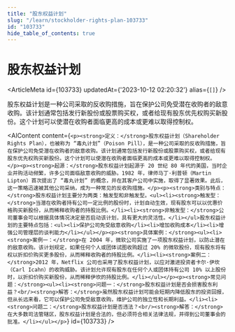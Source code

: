 ```yaml
---
title: "股东权益计划"
slug: "/learn/stockholder-rights-plan-103733"
id: "103733"
hide_table_of_contents: true
---
```



# 股东权益计划

<ArticleMeta id={103733} updatedAt={'2023-10-12 02:20:32'} alias={`[]`} />
<div className='border-solid border-b border-t-0 my-4 border-[var(--ifm-color-gray-300)]' />

股东权益计划是一种公司采取的反收购措施，旨在保护公司免受潜在收购者的敌意收购。该计划通常包括发行新股份或股票购买权，或者给现有股东优先权购买新股份。这个计划可以使潜在收购者面临更高的成本或更难以取得控制权。

<AIContent content={`<p><strong>定义：</strong>股东权益计划（Shareholder Rights Plan），也被称为 “毒丸计划”（Poison Pill），是一种公司采取的反收购措施，旨在保护公司免受潜在收购者的敌意收购。该计划通常包括发行新股份或股票购买权，或者给现有股东优先权购买新股份。这个计划可以使潜在收购者面临更高的成本或更难以取得控制权。</p><p><strong>起源：</strong>股东权益计划起源于 20 世纪 80 年代的美国，当时企业并购活动频繁，许多公司面临敌意收购的威胁。1982 年，律师马丁·利普顿（Martin Lipton）首次提出了 “毒丸计划” 的概念，并在其客户公司中实施，取得了显著效果。此后，这一策略迅速被其他公司采纳，成为一种常见的反收购措施。</p><p><strong>类别与特点：</strong>股东权益计划主要分为两类：触发型和非触发型。<ul><li><strong>触发型：</strong>当潜在收购者持有公司一定比例的股份时，计划自动生效，现有股东可以以优惠价格购买新股份，从而稀释收购者的持股比例。</li><li><strong>非触发型：</strong>公司董事会可以根据具体情况决定是否启动该计划，具有更大的灵活性。</li></ul>股东权益计划的主要特点包括：<ul><li>保护公司免受敌意收购</li><li>增加收购成本</li><li>增强公司管理层的谈判能力</li></ul></p><p><strong>具体案例：</strong><ul><li><strong>案例一：</strong>在 2004 年，微软公司实施了一项股东权益计划，以防止潜在的敌意收购。该计划规定，如果任何个人或团体试图收购超过 20% 的微软股份，现有股东将有权以折扣价购买更多股份，从而稀释收购者的持股比例。</li><li><strong>案例二：</strong>2012 年，Netflix 公司也采用了股东权益计划，以应对激进投资者卡尔·伊坎（Carl Icahn）的收购威胁。该计划允许现有股东在任何个人或团体持有公司 10% 以上股份时，以折扣价购买新股份，从而稀释伊坎的持股比例。</li></ul></p><p><strong>常见问题：</strong><ul><li><strong>问题一：</strong>股东权益计划是否会损害股东利益？<br/><strong>解答：</strong>虽然股东权益计划可能会短期内降低股东的投资回报，但从长远来看，它可以保护公司免受敌意收购，维护公司的独立性和长期利益。</li><li><strong>问题二：</strong>股东权益计划是否违法？<br/><strong>解答：</strong>在大多数司法管辖区，股东权益计划是合法的，但必须符合相关法律法规，并得到公司董事会的批准。</li></ul></p>`} id={103733} />

